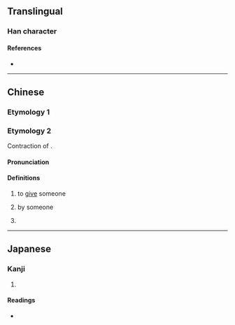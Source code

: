{{character info}}
==Translingual==

===Han character===
{{Han char|rn=9|rad=人|as=04|sn=6|four=|canj=OMVM,XOMVM|ids=⿰亻互}}

====References====
* {{Han ref|kx=0095.010|dkj=00419|dj=0201.030|hdz=10121.020|uh=4EFE|ud=20222}}

----

==Chinese==

===Etymology 1===
{{zh-see|低|v}}

===Etymology 2===
{{zh-forms}}
Contraction of {{zh-l|予人|hō͘-lâng}}.

====Pronunciation====
{{zh-pron
|mn=hōng
|cat=ph
}}

====Definitions====
{{zh-hanzi}}

# {{lb|zh|Xiamen|&|Zhangzhou|_|Min Nan}} to [[give]] someone
# {{lb|zh|Xiamen|&|Zhangzhou|_|Min Nan}} by someone
# {{lb|zh|Xiamen|&|Zhangzhou|_|Min Nan}} {{n-g|Used before a verb to indicate [[passive voice]].}}

----

==Japanese==

===Kanji===
{{ja-kanji|grade=|rs=人04}}

# {{rfdef|ja|sort=人04}}

====Readings====
* {{ja-readings|on=[[てい]] (tei)|kun=[[ひくい]](hikui),[[ひくめる]] (hikumeru), [[ひくまる]] (hikumaru)}}